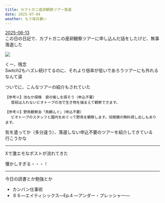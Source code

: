 ```yaml
---
title: カブトガニ産卵観察ツアー落選
date: 2025-07-04
weather: もう毎日暑い
---
```


[2025-06-13](/diary/2025/06/13)  
この日の日記で、カブトガニの産卵観察ツアーに申し込んだ話をしたけど、無事落選した

![](https://images.kechiiiiin.com/diary/20250921161841.png)

くー、残念  
Switch2もハズレ続けてるのに、それより倍率が低いであろうツアーにも外れるなんて涙

ついでに、こんなツアーの紹介もされていた

```
【参考※】池なか探検　君の推しを探そう（申込不要）  
　 普段は入れないビオトープの池で生き物を捕まえて観察できます。
```

```
【参考※】野鳥観察会「鳥観んぐ」（申込不要）  
　 ビオトープのスタッフと園内をめぐって野鳥を観察します。双眼鏡の無料貸し出しもあります。
```

気を遣ってか（多分違う）、落選しない申込不要のツアーを紹介してきている  
行こうかな

---

Xで激エモなポストが流れてきた  
<Tweet id="https://x.com/orangerangenow/status/1940370213012476000" />

懐かしすぎる・・・！

---

今日の読書とか勉強とか
- カンバン仕事術
- ８６―エイティシックス―Ep.4 ―アンダー・プレッシャー―
